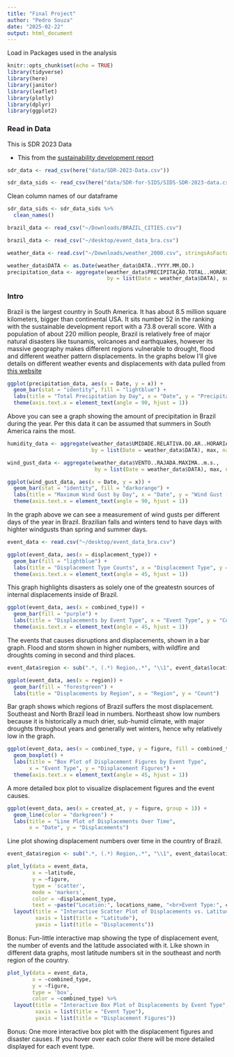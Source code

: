 ```yaml
---
title: "Final Project"
author: "Pedro Souza"
date: "2025-02-22"
output: html_document
---
```



Load in Packages used in the analysis

```r
knitr::opts_chunk$set(echo = TRUE)
library(tidyverse)
library(here)
library(janitor)
library(leaflet)
library(plotly)
library(dplyr)
library(ggplot2)
```


### Read in Data

This is SDR 2023 Data

- This from the [sustainability development report](https://sdgtransformationcenter.org/reports/sustainable-development-report-2024/)

```r
sdr_data <- read_csv(here("data/SDR-2023-Data.csv"))
```

```r
sdr_data_sids <- read_csv(here("data/SDR-for-SIDS/SIDS-SDR-2023-data.csv"))
```

Clean column names of our dataframe

```r
sdr_data_sids <- sdr_data_sids %>%
  clean_names()
```


```r
brazil_data <- read_csv("~/Downloads/BRAZIL_CITIES.csv")
```


```r
brazil_data <- read_csv("~/desktop/event_data_bra.csv")
```

```r
weather_data <- read.csv("~/Downloads/weather_2000.csv", stringsAsFactors = FALSE)
```


```r
weather_data$DATA <- as.Date(weather_data$DATA..YYYY.MM.DD.)
precipitation_data <- aggregate(weather_data$PRECIPITAÇÃO.TOTAL..HORÁRIO..mm.,
                                by = list(Date = weather_data$DATA), sum, na.rm = TRUE)
```

### Intro 

Brazil is the largest country in South America. It has about 8.5 million square kilometers, bigger than continental USA. It sits number 52 in the ranking with the sustainable development report with a 73.8 overall score. With a population of about 220 million people, Brazil is relatively free of major natural disasters like tsunamis, volcanoes and earthquakes, however its massive geography makes different regions vulnerable to drought, flood and different weather pattern displacements. In the graphs below I'll give details on different weather events and displacements with data pulled from [this website](https://data.humdata.org/dataset/idmc-event-data-for-bra)


```r
ggplot(precipitation_data, aes(x = Date, y = x)) +
  geom_bar(stat = "identity", fill = "lightblue") +
  labs(title = "Total Precipitation by Day", x = "Date", y = "Precipitation (mm)") +
  theme(axis.text.x = element_text(angle = 90, hjust = 1))
```

Above you can see a graph showing the amount of precipitation in Brazil during the year. Per this data it can be assumed that summers in South America rains the most. 

```r
humidity_data <- aggregate(weather_data$UMIDADE.RELATIVA.DO.AR..HORARIA....,
                           by = list(Date = weather_data$DATA), max, na.rm = TRUE)
```


```r
wind_gust_data <- aggregate(weather_data$VENTO..RAJADA.MAXIMA..m.s.,
                            by = list(Date = weather_data$DATA), max, na.rm = TRUE)
```

```r
ggplot(wind_gust_data, aes(x = Date, y = x)) +
  geom_bar(stat = "identity", fill = "darkorange") +
  labs(title = "Maximum Wind Gust by Day", x = "Date", y = "Wind Gust (m/s)") +
  theme(axis.text.x = element_text(angle = 90, hjust = 1))
```

In the graph above we can see a measurement of wind gusts per different days of the year in Brazil. Brazilian falls and winters tend to have days with highter windgusts than spring and summer days. 

```r
event_data <- read.csv("~/desktop/event_data_bra.csv")
```


```r
ggplot(event_data, aes(x = displacement_type)) +
  geom_bar(fill = "lightblue") +
  labs(title = "Displacement Type Counts", x = "Displacement Type", y = "Count") +
  theme(axis.text.x = element_text(angle = 45, hjust = 1))
```

This graph highlights disasters as solely one of the greatestn sources of internal displacements inside of Brazil. 


```r
ggplot(event_data, aes(x = combined_type)) +
  geom_bar(fill = "purple") +
  labs(title = "Displacements by Event Type", x = "Event Type", y = "Count") +
  theme(axis.text.x = element_text(angle = 45, hjust = 1))
```

The events that causes disruptions and displacements, shown in a bar graph. Flood and storm shown in higher numbers, with wildfire and droughts coming in second and third places.


```r
event_data$region <- sub(".*, (.*) Region,.*", "\\1", event_data$locations_name)
```

```r
ggplot(event_data, aes(x = region)) +
  geom_bar(fill = "forestgreen") +
  labs(title = "Displacements by Region", x = "Region", y = "Count")
```

Bar graph shows which regions of Brazil suffers the most displacement. Southeast and North Brazil lead in numbers. Northeast show low numbers because it is historically a much drier, sub-humid climate, with major droughts throughout years and generally wet winters, hence why relatively low in the graph. 


```r
ggplot(event_data, aes(x = combined_type, y = figure, fill = combined_type)) +
  geom_boxplot() +
  labs(title = "Box Plot of Displacement Figures by Event Type",
       x = "Event Type", y = "Displacement Figures") +
  theme(axis.text.x = element_text(angle = 45, hjust = 1))
```

A more detailed box plot to visualize displacement figures and the event causes.


```r
ggplot(event_data, aes(x = created_at, y = figure, group = 1)) +
  geom_line(color = "darkgreen") +
  labs(title = "Line Plot of Displacements Over Time",
       x = "Date", y = "Displacements")
```

Line plot showing displacement numbers over time in the country of Brazil. 


```r
event_data$region <- sub(".*, (.*) Region,.*", "\\1", event_data$locations_name)
```

```r
plot_ly(data = event_data, 
        x = ~latitude, 
        y = ~figure, 
        type = 'scatter', 
        mode = 'markers', 
        color = ~displacement_type,
        text = ~paste("Location:", locations_name, "<br>Event Type:", combined_type)) %>%
  layout(title = "Interactive Scatter Plot of Displacements vs. Latitude",
         xaxis = list(title = "Latitude"),
         yaxis = list(title = "Displacements"))
```

Bonus: Fun-little interactive map showing the type of displacement event, the number of events and the latitude associated with it. Like shown in different data graphs, most latitude numbers sit in the southeast and north region of the country.

```r
plot_ly(data = event_data, 
        x = ~combined_type, 
        y = ~figure, 
        type = 'box', 
        color = ~combined_type) %>%
  layout(title = "Interactive Box Plot of Displacements by Event Type",
         xaxis = list(title = "Event Type"),
         yaxis = list(title = "Displacement Figures"))
```

Bonus: One more interactive box plot with the displacement figures and disaster causes. If you hover over each color there will be more detailed displayed for each event type. 